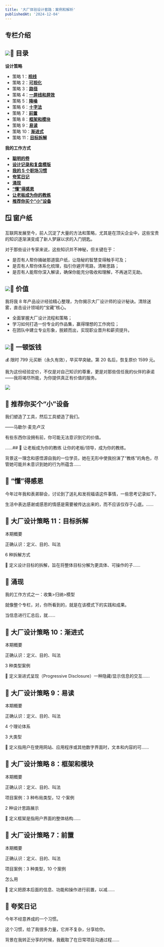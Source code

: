 ```yaml
---
title: '大厂体验设计套路：案例和解析'
publishedAt: '2024-12-04'
---
```


## 专栏介绍

![](https://static.xiaobot.net/file/2023-08-12/872/63f59d131a574ba8832c7cd84077b6de.png)📘 目录
----

**设计策略**

* 策略 1：[**视线**](https://xiaobot.net/post/1c300bd6-8501-41c5-9301-1e08e80a1c73)
* 策略 2：[**可视化**](https://xiaobot.net/post/1c88d83b-b258-4bb8-8452-4d989d49d580)
* 策略 3：[**路径**](https://xiaobot.net/post/892c0fdc-9862-4822-88ce-a429b4b3f7d3)
* 策略 4：[**一屏线和屏效**](https://xiaobot.net/post/6752337c-8e3d-486b-ae69-9018beb4bc95)
* 策略 5：[**降噪**](https://xiaobot.net/post/b0fce6da-48e6-4b2a-83c4-e061a4cb8f0d)
* 策略 6：[**十字法**](https://xiaobot.net/post/58bfd10b-f2b8-40da-8184-a513efd5fc22)
* 策略 7：[**前置**](https://xiaobot.net/post/1d6941f0-7c7f-4ad0-a266-9f0a35b4bd07)
* 策略 8：[**框架和模块**](https://xiaobot.net/post/bf1d8940-7538-48ce-bde7-c93edaac496a)
* 策略 9：[**易读**](https://xiaobot.net/post/ae014a06-3788-488c-b039-846762aa8d13)
* 策略 10：[**渐进式**](https://xiaobot.net/post/dc983c43-f2fc-4fa2-b5d6-f70e3fdba392)
* 策略 11：[**目标拆解**](https://xiaobot.net/post/dffb0620-3015-46a0-8bf5-d45357c9ed64)

**我的工作方式**

* [**聪明的卷**](https://xiaobot.net/post/03d4f921-11d7-4393-a003-c833b40cbda8)
* [**设计记录和复盘模版**](https://xiaobot.net/post/07486de3-1e89-4307-9fb3-132dfdf8a5bc)
* [**我的 5 个职场习惯**](https://xiaobot.net/post/16beebbd-3eec-4abd-b79d-8262a2f0c554)
* [**夸奖日记**](https://xiaobot.net/post/490aa35d-c295-49fc-b94e-a22fab0c6625)
* [**涌现**](https://xiaobot.net/post/2e483164-8ac8-4337-aa53-13aaad637f0e)
* [**“懂”得感恩**](https://xiaobot.net/post/b3242db3-88f3-4ee0-a351-422c7223b7b1)
* [**让老板成为你的教练**](https://xiaobot.net/post/f94a499a-a4ac-426b-b8c1-638fb505dbbe)
* [**推荐你买个“小”设备**](https://xiaobot.net/post/3916368d-3e35-4323-b523-06fdd4401b49)

🪟 窗户纸
-----

互联网发展至今，前人沉淀了大量的方法和策略，尤其是在顶尖企业中，这些宝贵的知识逐渐演变成了新人梦寐以求的入门钥匙。

对于那些设计专家来说，这些知识并不神秘，但关键在于：

* 是否有人帮你捅破那道窗户纸，让隐秘的智慧变得触手可及；
* 是否有人帮你体系化梳理，指引你避开弯路，清晰思路；
* 是否有人能帮你深入解读，确保你能充分吸收和理解，不再迷茫无助。

![](https://static.xiaobot.net/file/2023-08-13/872/bb0d1f6803f76e893ac076b56adfc79e.png)💊 价值
----

我将我 8 年产品设计经验精心整理，为你揭示大厂设计师的设计秘诀。清除迷雾，直击设计领域的“宝藏”核心。

* 全面掌握大厂设计流程和策略；
* 学习如何打造一份专业的作品集，赢得理想的工作岗位；
* 在团队中建立专业形象，脱颖而出，实现职业晋升和薪资提升。

![](https://static.xiaobot.net/file/2023-08-14/872/f71755cb620342d9ba2bc1a355871ebc.png)🍲 一顿饭钱
------

💰 限时 799 元买断（永久有效），早买早突破。第 20 名后，恢复原价 1599 元。

我为这份经验定价，不仅是对自己知识的尊重，更是对那些信任我的伙伴的承诺——我将竭尽所能，为你提供真正有价值的服务。

![](https://static.xiaobot.net/file/2023-09-18/872/50dbd572a9179ba1cbdcdd46898df35c.png)

## 💼 推荐你买个“小”设备
我们塑造了工具，然后工具塑造了我们。

——马歇尔·麦克卢汉

有些东西你没拥有前，你可能无法意识到它的价值。

......## 💼 让老板成为你的教练
让你的老板/领导，成为你的教练。

背景这一理念和感悟源自我的一位学员，她在无形中使我扮演了“教练”的角色，尽管她可能并未意识到她的行为所蕴含......

## 💼 “懂”得感恩
今年过年我和表弟聊会，讨论到了送礼和发祝福语这件事情，一些思考记录如下。

生活中表达感谢或感恩的情感是需要被传达出来的，而不应该仅存于心底。......

## 💎 大厂设计策略 11：目标拆解
本期概要

正确认识：定义、目的、叫法

6 种拆解方式

📍 定义设计目标的拆解，旨在将整体目标分解为更具体、可操作的子......

## 💼 涌现
我的工作方式之一：收集>归纳>模型

就像整个专栏，对，你所看到的，就是在该模式下的实践和成果。

当信息进行汇总后，就......

## 💎 大厂设计策略 10：渐进式
本期概要

正确认识：定义、目的、叫法

3 种类型案例

📍 定义渐进式呈现（Progressive Disclosure）一种隐藏/显示信息的交互......

## 💎 大厂设计策略 9：易读
本期概要

正确认识：定义、目的、叫法

4 个理论体系

3 大类型

📍 定义指用户在使用网站、应用程序或其他数字界面时，文本和内容的可......

## 💎 大厂设计策略 8：框架和模块
本期概要

正确认识：定义、目的、叫法

项目案例：3 种布局类型，12 个案例

2 种设计思路展示

📍 定义框架是指用户界面的整体结构......

## 💎 大厂设计策略 7：前置
本期概要

正确认识：定义、目的、叫法

项目案例：3 种类型，10 个案例

怎么用

📍 定义把原本后面的信息、功能和操作进行前置，以减......

## 💼 夸奖日记
今年不经意养成的一个习惯。

这个习惯，给了我很多力量，它并不复杂，分享给你。

背景在我转正分享的时候，我截取了在日常项目沟通过程......

